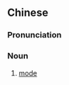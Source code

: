{{also|调式}}
==Chinese==
{{zh-forms|s=调式}}

===Pronunciation===
{{zh-pron
|m=diàoshì
|cat=n
}}

===Noun===
{{zh-noun}}

# {{lb|zh|music}} [[mode]]